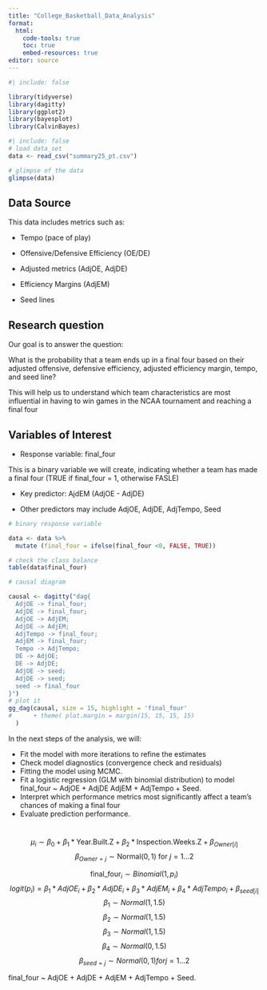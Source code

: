 ```yaml
---
title: "College_Basketball_Data_Analysis"
format: 
  html:
    code-tools: true
    toc: true
    embed-resources: true
editor: source
---
```



```r
#| include: false

library(tidyverse)
library(dagitty)
library(ggplot2)
library(bayesplot)
library(CalvinBayes)
```

```r
#| include: false
# load data_set
data <- read_csv("summary25_pt.csv")
```

```r
# glimpse of the data
glimpse(data)
```
## Data Source


This data includes metrics such as:

- Tempo (pace of play)

- Offensive/Defensive Efficiency (OE/DE)

- Adjusted metrics (AdjOE, AdjDE)

- Efficiency Margins (AdjEM)

- Seed lines

## Research question

Our goal is to answer the question:

What is the probability that a team ends up in a final four based on their adjusted offensive, defensive efficiency, adjusted efficiency margin, tempo, and seed line?

This will help us to understand which team characteristics are most influential in having to win games in the NCAA tournament and reaching a final four


## Variables of Interest

- Response variable: final_four 

This is a binary variable we will create, indicating whether a team has made a final four (TRUE if final_four = 1, otherwise FASLE)

- Key predictor: AjdEM (AdjOE - AdjDE)

- Other predictors may include AdjOE, AdjDE, AdjTempo, Seed

```r
# binary response variable

data <- data %>%
  mutate (final_four = ifelse(final_four <0, FALSE, TRUE))

# check the class balance
table(data$final_four)
```


```r
# causal diagram

causal <- dagitty("dag{
  AdjOE -> final_four;
  AdjDE -> final_four;
  AdjOE -> AdjEM;
  AdjDE -> AdjEM;
  AdjTempo -> final_four;
  AdjEM -> final_four;
  Tempo -> AdjTempo;
  OE -> AdjOE;
  DE -> AdjDE;
  AdjOE -> seed;
  AdjDE -> seed;
  seed -> final_four
}")
# plot it
gg_dag(causal, size = 15, highlight = 'final_four' 
#      + theme( plot.margin = margin(15, 15, 15, 15)
  )
```

In the next steps of the analysis, we will:
	
- Fit the model with more iterations to refine the estimates
- Check model diagnostics (convergence check and residuals)
- Fitting the model using MCMC.
- Fit a logistic regression (GLM with binomial distribution) to model 
final_four ~ AdjOE + AdjDE AdjEM + AdjTempo + Seed.
- Interpret which performance metrics most significantly affect a team's chances of making a final four
- Evaluate prediction performance.


#


$$\mu_i \sim \beta_0 + \beta_1 * \text{Year.Built.Z} + \beta_2 * \text{Inspection.Weeks.Z} + \beta_{Owner[i]}$$
$$\beta_{Owner=j} \sim \text{Normal}(0,1) \text{ for } j = 1\dots2$$




$$\text{final_four}_i ∼ Binomial(1, p_i)$$
$$logit(p_i) = \beta_1 * AdjOE_i + \beta_2 * AdjDE_i + \beta_3 * AdjEM_i + \beta_4 * AdjTempo_i + \beta_{seed[i]}$$
$$\beta_1 \sim Normal(1, 1.5)$$
$$\beta_2 \sim Normal(1, 1.5)$$
$$\beta_3 \sim Normal(1, 1.5)$$
$$\beta_4 \sim Normal(0, 1.5)$$
$$\beta_{seed=j} \sim Normal(0,1) for j = 1...2$$


final_four ~ AdjOE + AdjDE + AdjEM + AdjTempo + Seed.
